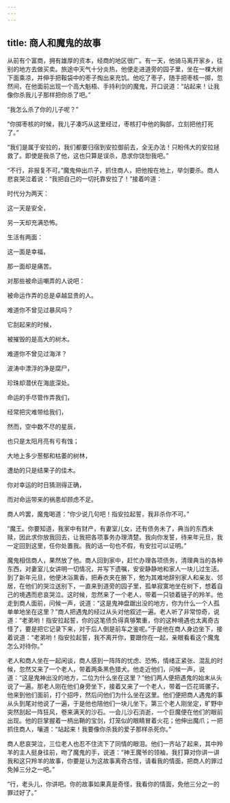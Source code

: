 ```yaml
---
---
---
```

title: 商人和魔鬼的故事
---




从前有个富商，拥有雄厚的资本，经商的地区很广。有一天，他骑马离开家乡，往别的地方去做买卖。旅途中天气十分炎热，他便走进道旁的园子里，坐在一棵大树下面乘凉，并伸手把鞍袋中的枣子掏出来充饥。他吃了枣子，随手把枣核一掷，忽然间，在他面前出现一个高大魁梧、手持利剑的魔鬼，开口说道：“站起来！让我像你杀我儿子那样把你杀了吧。”

“我怎么杀了你的儿子呢？”

“你掷枣核的时候，我儿子凑巧从这里经过，枣核打中他的胸部，立刻把他打死了。”

“我们是属于安拉的，我们都要归宿到安拉御前去，全无办法！只盼伟大的安拉拯救了。即使是我杀了他，这也只算是误杀，恳求你饶恕我吧。”

“不行，非报复不可。”魔鬼伸出爪子，抓住商人，把他按在地上，举剑要杀。商人悲哀哭泣着说：“我把自己的一切托靠安拉了！”接着吟道：

时代分为两天：

这一天是安全，

另一天却充满恐怖。

生活有两面：

这一面是幸福，

那一面却是痛苦。

对那些被命运嘲弄的人说吧：

被命运作弄的总是卓越显贵的人。

难道你不曾见过暴风吗？

它刮起来的时候，

被摧毁的是高大的树木。

难道你不曾见过海洋？

波涛中漂浮的净是腐尸，

珍珠却潜伏在海底深处。

命运的手尽管作弄我们，

经常把灾难带给我们，

然而，空中数不尽的星辰，

也只是太阳月亮有亏有蚀；

大地上多少葱郁和枯萎的树林，

遭劫的只是结果子的佳木。

你对幸运的时日猜测得正确，

而对命运带来的祸患却顾虑不足。

商人吟罢，魔鬼喝道：“你少说几句吧！指安拉起誓，我非杀你不可。”

“魔王。你要知道，我家中有财产，有妻室儿女，还有债务未了，典当的东西未赎，因此求你放我回去，让我把各项事务办理清楚。我向你发誓，待来年元旦，我一定回到这里，任你处置我。我的话一句也不假，有安拉可以证明。”

魔鬼相信商人，果然放了他。商人回到家中，赶忙办理各项债务，清理典当的各种东西，对妻室儿女讲明一切情况，并写下遗嘱，安安静静地和家人一块儿过生活。到了新年元旦，他便沐浴熏香，把寿衣夹在腋下，勉为其难地辞别家人和亲友、邻居，在他们的哭泣送别下，一直来到道旁的园子里，孤单寂寞地坐在树下，想着自己的境遇而悲哀哭泣。这时候，忽然来了一个老人，带着一只锁着链子的羚羊。他走到商人面前，问候一声，说道：“这是鬼神盘踞出没的地方，你为什么一个人孤单单地坐在这里？”商人把遇鬼的经过从头对他叙述一遍。老人听了非常惊奇，说道：“老弟哟！指安拉起誓，你的这笔债负得真够繁重，你的这种境遇也太离奇古怪了，要是把它记录下来，对于后人倒是前车之鉴呢。”于是他在商人身边坐下，接着说道：“老弟哟！指安拉起誓，我不离开你，要跟你在一起，亲眼看看这个魔鬼怎么对待你。”

老人和商人坐在一起闲谈，商人感到一阵阵的忧虑、恐怖，情绪正紧张、混乱的时候，忽然又来了一个老人，带着两条黑色猎犬。他走近他们，问候一声，说道：“这是鬼神出没的地方，二位为什么坐在这里？”他们两人便把遇鬼的始末从头说了一遍。那老人刚在他们身旁坐下，接着又来了一个老人，带着一匹花斑骡子。他来到他们面前，打个招呼，然后问他们为什么坐在这里。他们便把商人遇鬼的事从头到尾对他说了一遍，于是他也陪他们一块儿坐下。第三个老人刚坐定，旷野中突然刮起一阵狂风，卷来满天的沙石。一会儿沙石消逝，一个巨魔便在他们的眼前出现。他的巨掌握着一柄出鞘的宝剑，灯笼似的眼睛冒着火花；他伸出魔爪；一把抓住商人，嚷道：“站起来！我要像你杀我的爱子那样杀死你。”

商人悲哀哭泣，三位老人也忍不住流下了同情的眼泪。他们一齐站了起来，其中羚羊的主人挺身往前，吻了魔鬼的手，说道：“神王魔爷的领袖，我打算对你讲一讲我和这只羚羊的故事，你要是认为这故事离奇古怪，请看我的情面，把商人的罪过免掉三分之一吧。”

“行，老头儿，你讲吧。你的故事如果真是奇怪，我看你的情面，免他三分之一的罪过好了。”